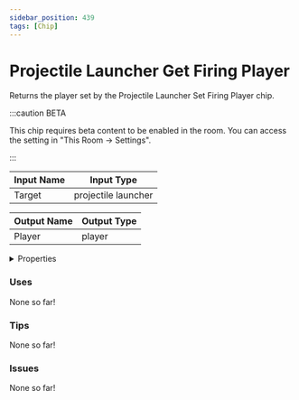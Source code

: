 ```yaml
---
sidebar_position: 439
tags: [Chip]
---
```


# Projectile Launcher Get Firing Player

Returns the player set by the Projectile Launcher Set Firing Player chip.

:::caution BETA

This chip requires beta content to be enabled in the room. You can access the setting in "This Room -> Settings".

:::


<EsbSvg />

| Input Name | Input Type |
|-----------|-----------|
| Target | projectile launcher |

| Output Name | Output Type |
|-----------|-----------|
| Player | player |


<details>
  <summary>Properties</summary>
  <div>
    <div>
    <table>
      <thead>
        <tr>
          <th>Is beta required?</th>
          <th>✅</th>
        </tr>
        <tr>
          <th>Is this chip a trolling risk?</th>
          <th>❌</th>
        </tr>
        <tr>
          <th>Chip UUID</th>
          <th>9bc9def7-d7c3-4248-ba1c-35116f013768</th>
        </tr>
      </thead>
    </table>
    </div>
  </div>
</details>

### Uses

None so far!

### Tips

None so far!

### Issues

None so far!